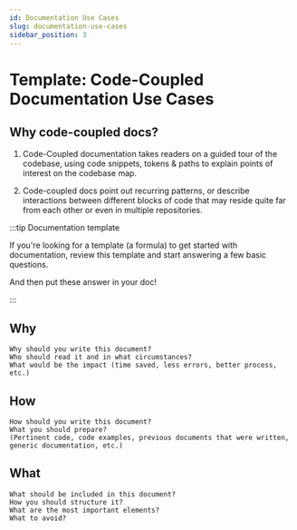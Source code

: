 ```yaml
---
id: Documentation Use Cases
slug: documentation-use-cases
sidebar_position: 3
---
```


# Template: Code-Coupled Documentation Use Cases

## Why code-coupled docs? 

1. Code-Coupled documentation takes readers on a guided tour of the codebase, using code snippets, tokens & paths to explain points of interest on the codebase map. 

2. Code-coupled docs point out recurring patterns, or describe interactions between different blocks of code that may reside quite far from each other or even in multiple repositories. <br/>

:::tip  Documentation template

If you're looking for a template (a formula) to get started with documentation, review this template and start answering a few basic questions. 

And then put these answer in your doc!

:::

## Why

	Why should you write this document? 
    Who should read it and in what circumstances? 
    What would be the impact (time saved, less errors, better process, etc.)


## How


	How should you write this document? 
    What you should prepare?
    (Pertinent code, code examples, previous documents that were written,
    generic documentation, etc.)




## What

	What should be included in this document? 
    How you should structure it? 
    What are the most important elements?
    What to avoid?



